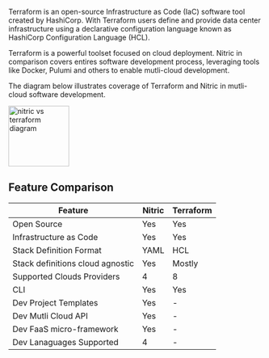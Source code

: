 Terraform is an open-source Infrastructure as Code (IaC) software tool created by HashiCorp. With Terraform users define and provide data center infrastructure using a declarative configuration language known as HashiCorp Configuration Language (HCL).

Terraform is a powerful toolset focused on cloud deployment. Nitric in comparison covers entires software development process, leveraging tools like Docker, Pulumi and others to enable mutli-cloud development.

The diagram below illustrates coverage of Terraform and Nitric in mutli-cloud software development.

<img
  height="120"
  src="../../../assets/img/pipeline-comparison.svg"
  alt="nitric vs terraform diagram"
/>

## Feature Comparison

| **Feature**                      | **Nitric** | **Terraform** |
| -------------------------------- | ---------- | ------------- |
| Open Source                      | Yes        | Yes           |
| Infrastructure as Code           | Yes        | Yes           |
| Stack Definition Format          | YAML       | HCL           |
| Stack definitions cloud agnostic | Yes        | Mostly        |
| Supported Clouds Providers       | 4          | 8             |
| CLI                              | Yes        | Yes           |
| Dev Project Templates            | Yes        | -             |
| Dev Mutli Cloud API              | Yes        | -             |
| Dev FaaS micro-framework         | Yes        | -             |
| Dev Lanaguages Supported         | 4          | -             |
